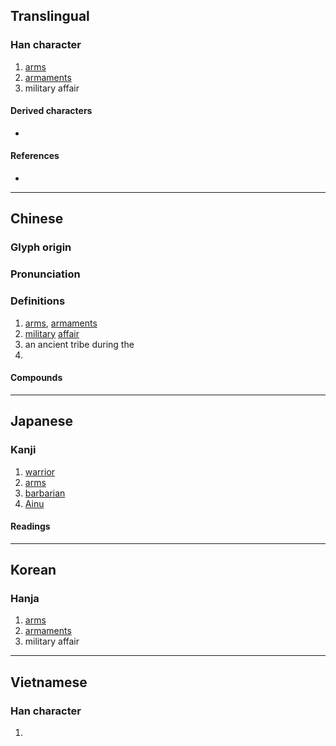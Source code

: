 {{also|戒}}
{{character info/new}}
==Translingual==

===Han character===
{{Han char|rn=62|rad=戈|as=02|sn=6|four=53400|canj=IJ|ids=⿹戈𠂇(GHTJK),⿻戊一(V)}}

# [[arms]]
# [[armaments]]
# military affair

====Derived characters====
* {{l|mul|[[賊]]/[[贼]], [[絨]]/[[绒]], [[狨]], [[㭜]], [[娀]], [[䄾]], [[䘬]], [[羢]], [[毧]], [[𠈋]], [[㣝]], [[𠲦]], [[𡊸]], [[𢫨]], [[𣴛]], [[𤇽]], [[𥅯]], [[𥑳]], [[𫂽]], [[𮁱]], [[𦕧]], [[𧊕]], [[𧻪]], [[𨀻]], [[𨠤]], [[𨱿]], [[𬫍]], [[𣉝]], [[駥]], [[𩶺]], [[𪀚]], [[𪀵]], [[茙]], [[𢦛]], [[𥬪]], [[𫻸]], [[䯷]]}}

====References====
* {{Han ref|kx=0411.080|dkj=11539|dj=0752.120|hdz=21397.080|uh=620E|ud=25102|bh=A6A5|bd=42661}}

----

==Chinese==
{{zh-forms|alt=𢦦-original form,𢍻-historical form found in 漢孔宙碑,𫻳-ancient form in Bronze inscription}}
{{zh-wp|zh:西戎|en:Xirong}}
{{zh-wp|zh:戎姓}}

===Glyph origin===
{{Han etym}}

===Pronunciation===
{{zh-pron
|m=róng
|c=jung4
|mn=jiông
|mc=y
|oc=y
|cat=
}}

===Definitions===
{{zh-hanzi}}

# [[arms]], [[armament]]s
# [[military]] [[affair]]
# an ancient tribe during the {{w|Zhou dynasty}} {{zh-also|西戎}}
# {{surname|lang=zh}}

====Compounds====
{{zh-der|元戎|兵戎|即戎|和戎|嘉戎|大戎|大總戎|女戎|小戎|從戎|戎事|戎兵|戎寄|戎幕|戎戎|戎旃|戎服|戎機|戎狄|戎索|戎行|戎衣|戎裝|戎車|戎首|戎馬|戎馬倥傯|戎馬生郊|投筆從戎|治戎|犬戎|狐裘蒙戎|獯戎|王戎|總戎|羌戎|興戎|蒙戎|蠻夷戎狄|西戎|阿戎|驪戎}}

----

==Japanese==
{{wp|lang=ja}}

===Kanji===
{{ja-kanji|grade=|rs=戈02}}

# [[warrior]]
# [[arms]]
# [[barbarian]]
# [[Ainu]]

====Readings====
{{ja-readings
|on=じゅう
|kun=つわもの-, えびす-
}}

----

==Korean==

===Hanja===
{{ko-hanja|hangeul=융|eumhun=|rv=yung|mr=yung|y=yung}}

# [[arms]]
# [[armaments]]
# military affair

----

==Vietnamese==

===Han character===
{{vi-hantu|[[nhung]], [[nhỏng]], [[nhong]], [[xong]]|rs=戈02}}

# {{defn|lang=vi|sort=戈02}}